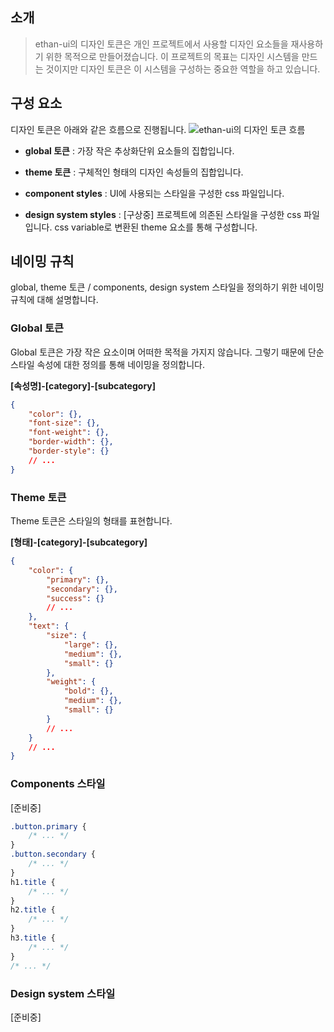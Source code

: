 
<Meta title="디자인 토큰 가이드" />

## 소개

> ethan-ui의 디자인 토큰은 개인 프로젝트에서 사용할 디자인 요소들을 재사용하기 위한 목적으로 만들어졌습니다. 이 프로젝트의 목표는 디자인 시스템을 만드는 것이지만 디자인 토큰은 이 시스템을 구성하는 중요한 역할을 하고 있습니다.

## 구성 요소

디자인 토큰은 아래와 같은 흐름으로 진행됩니다.
![ethan-ui의 디자인 토큰 흐름](./assets/ethan-ui-design-token-flow.webp)

- **global 토큰** : 가장 작은 추상화단위 요소들의 집합입니다.

- **theme 토큰** : 구체적인 형태의 디자인 속성들의 집합입니다.

- **component styles** : UI에 사용되는 스타일을 구성한 css 파일입니다.

- **design system styles** : [구상중] 프로젝트에 의존된 스타일을 구성한 css 파일입니다. css variable로 변환된 theme 요소를 통해 구성합니다.

## 네이밍 규칙

global, theme 토큰 / components, design system 스타일을 정의하기 위한 네이밍 규칙에 대해 설명합니다.

### Global 토큰

Global 토큰은 가장 작은 요소이며 어떠한 목적을 가지지 않습니다. 그렇기 때문에 단순 스타일 속성에 대한 정의를 통해 네이밍을 정의합니다.

**[속성명]-[category]-[subcategory]**

```json
{
	"color": {},
	"font-size": {},
	"font-weight": {},
	"border-width": {},
	"border-style": {}
	// ...
}
```

### Theme 토큰

Theme 토큰은 스타일의 형태를 표현합니다.

**[형태]-[category]-[subcategory]**

```json
{
	"color": {
		"primary": {},
		"secondary": {},
		"success": {}
		// ...
	},
	"text": {
		"size": {
			"large": {},
			"medium": {},
			"small": {}
		},
		"weight": {
			"bold": {},
			"medium": {},
			"small": {}
		}
		// ...
	}
	// ...
}
```

### Components 스타일

[준비중]

```css
.button.primary {
	/* ... */
}
.button.secondary {
	/* ... */
}
h1.title {
	/* ... */
}
h2.title {
	/* ... */
}
h3.title {
	/* ... */
}
/* ... */
```

### Design system 스타일

[준비중]
